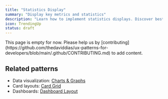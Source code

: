 ```yaml
---
title: "Statistics Display"
summary: "Display key metrics and statistics"
description: "Learn how to implement statistics displays. Discover best practices for metric cards, KPI dashboards, and data visualization."
icon: TrendingUp
status: draft
---
```


<Callout type="warning">
  This page is empty for now. Please help us by
  [contributing](https://github.com/thedaviddias/ux-patterns-for-developers/blob/main/.github/CONTRIBUTING.md)
  to add content.
</Callout>

## Related patterns

- Data visualization: [Charts & Graphs](/patterns/data-display/chart)
- Card layouts: [Card Grid](/patterns/data-display/card-grid)
- Dashboards: [Dashboard Layout](/patterns/data-display/dashboard)
